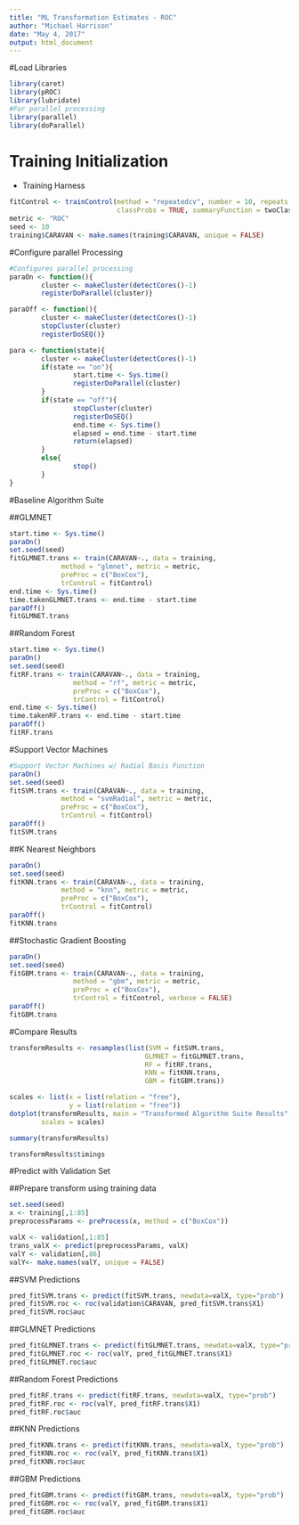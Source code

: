 ```yaml
---
title: "ML Transformation Estimates - ROC"
author: "Michael Harrison"
date: "May 4, 2017"
output: html_document
---
```


#Load Libraries
```r
library(caret)
library(pROC)
library(lubridate)
#For parallel processing
library(parallel)
library(doParallel)
```

# Training Initialization 
- Training Harness
```r
fitControl <- trainControl(method = "repeatedcv", number = 10, repeats = 3,
                           classProbs = TRUE, summaryFunction = twoClassSummary)
metric <- "ROC"
seed <- 10
training$CARAVAN <- make.names(training$CARAVAN, unique = FALSE)
```

#Configure parallel Processing
```r
#Configures parallel processing
paraOn <- function(){
        cluster <- makeCluster(detectCores()-1)
        registerDoParallel(cluster)}

paraOff <- function(){
        cluster <- makeCluster(detectCores()-1)
        stopCluster(cluster)
        registerDoSEQ()}

para <- function(state){
        cluster <- makeCluster(detectCores()-1)
        if(state == "on"){
                start.time <- Sys.time()
                registerDoParallel(cluster)
        }
        if(state == "off"){
                stopCluster(cluster)
                registerDoSEQ()
                end.time <- Sys.time()
                elapsed = end.time - start.time
                return(elapsed)
        }
        else{
                stop()
        }
}
```

#Baseline Algorithm Suite

##GLMNET
```r
start.time <- Sys.time()
paraOn()
set.seed(seed)
fitGLMNET.trans <- train(CARAVAN~., data = training, 
             method = "glmnet", metric = metric,
             preProc = c("BoxCox"),
             trControl = fitControl)
end.time <- Sys.time()
time.takenGLMNET.trans <- end.time - start.time
paraOff()
fitGLMNET.trans
```

##Random Forest
```r
start.time <- Sys.time()
paraOn()
set.seed(seed)
fitRF.trans <- train(CARAVAN~., data = training,
                method = "rf", metric = metric,
                preProc = c("BoxCox"),
                trControl = fitControl)
end.time <- Sys.time()
time.takenRF.trans <- end.time - start.time
paraOff()
fitRF.trans
```


#Support Vector Machines
```r
#Support Vector Machines w/ Radial Basis Function
paraOn()
set.seed(seed)
fitSVM.trans <- train(CARAVAN~., data = training, 
             method = "svmRadial", metric = metric,
             preProc = c("BoxCox"),
             trControl = fitControl)
paraOff()
fitSVM.trans
```


##K Nearest Neighbors
```r
paraOn()
set.seed(seed)
fitKNN.trans <- train(CARAVAN~., data = training, 
             method = "knn", metric = metric,
             preProc = c("BoxCox"),
             trControl = fitControl)
paraOff()
fitKNN.trans
```


##Stochastic Gradient Boosting
```r
paraOn()
set.seed(seed)
fitGBM.trans <- train(CARAVAN~., data = training,
                method = "gbm", metric = metric,
                preProc = c("BoxCox"),
                trControl = fitControl, verbose = FALSE)
paraOff()
fitGBM.trans
```
 
#Compare Results
```r
transformResults <- resamples(list(SVM = fitSVM.trans,
                                  GLMNET = fitGLMNET.trans,
                                  RF = fitRF.trans,
                                  KNN = fitKNN.trans,
                                  GBM = fitGBM.trans))
```

```r
scales <- list(x = list(relation = "free"),
               y = list(relation = "free"))
dotplot(transformResults, main = "Transformed Algorithm Suite Results", 
        scales = scales)
```

```r
summary(transformResults)
```

```r
transformResults$timings
```

#Predict with Validation Set

##Prepare transform using training data
```r
set.seed(seed)
x <- training[,1:85]
preprocessParams <- preProcess(x, method = c("BoxCox"))

valX <- validation[,1:85]
trans_valX <- predict(preprocessParams, valX)
valY <- validation[,86]
valY<- make.names(valY, unique = FALSE)
```

##SVM Predictions

```r
pred_fitSVM.trans <- predict(fitSVM.trans, newdata=valX, type="prob")
pred_fitSVM.roc <- roc(validation$CARAVAN, pred_fitSVM.trans$X1)
pred_fitSVM.roc$auc
```

##GLMNET Predictions
```r
pred_fitGLMNET.trans <- predict(fitGLMNET.trans, newdata=valX, type="prob")
pred_fitGLMNET.roc <- roc(valY, pred_fitGLMNET.trans$X1)
pred_fitGLMNET.roc$auc
```

##Random Forest Predictions
```r
pred_fitRF.trans <- predict(fitRF.trans, newdata=valX, type="prob")
pred_fitRF.roc <- roc(valY, pred_fitRF.trans$X1)
pred_fitRF.roc$auc
```

##KNN Predictions
```r
pred_fitKNN.trans <- predict(fitKNN.trans, newdata=valX, type="prob")
pred_fitKNN.roc <- roc(valY, pred_fitKNN.trans$X1)
pred_fitKNN.roc$auc
```

##GBM Predictions
```r
pred_fitGBM.trans <- predict(fitGBM.trans, newdata=valX, type="prob")
pred_fitGBM.roc <- roc(valY, pred_fitGBM.trans$X1)
pred_fitGBM.roc$auc
```

